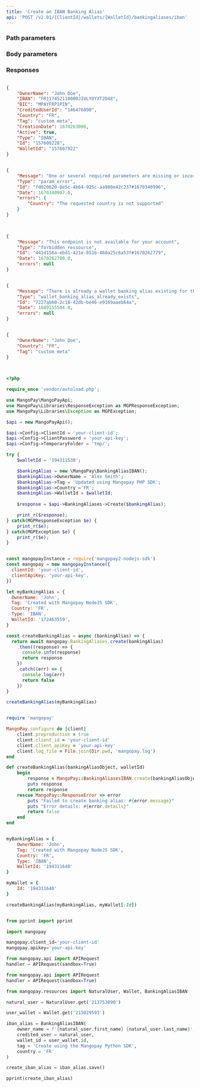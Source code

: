 ```yaml
---
title: 'Create an IBAN Banking Alias'  
api: 'POST /v2.01/{ClientId}/wallets/{WalletId}/bankingaliases/iban'  
---
```


  

### Path parameters  

<WalletId />  

### Body parameters  

<OwnerName1 />  

<Country4 />  

<Tag3 />  

### Responses  

<AccordionGroup><Accordion title="200">  

<OwnerName1Response />  

<IBAN2Response />  

<BIC2Response />  

<CreditedUserId3Response />  

<Country5Response />  

<Tag2Response />  

<CreationDateResponse />  

<Active1Response />  

<Type10Response />  

<IdResponse />  

<WalletId1Response />
</Accordion>

<Accordion title="400 - Country not supported">
<ErrorReport_Message />
<ErrorReport_Type />
<ErrorReport_Id />
<ErrorReport_Date />
<ErrorReport_errors />
</Accordion>

<Accordion title="403 - Feature not activated">
<ErrorReport_Message />
<ErrorReport_Type />
<ErrorReport_Id />
<ErrorReport_Date />
<ErrorReport_errors />
</Accordion>

<Accordion title="400 - Wallet already has a Banking Alias">
<ErrorReport_Message />
<ErrorReport_Type />
<ErrorReport_Id />
<ErrorReport_Date />
<ErrorReport_errors />
</Accordion>
</AccordionGroup>  

<ResponseExample>  

```json 200   

{
    "OwnerName": "John Doe",
    "IBAN": "FR117452110000JIULYOYXT2D48",
    "BIC": "MPAYFRP1PIN",
    "CreditedUserId": "146476890",
    "Country": "FR",
    "Tag": "custom meta",
    "CreationDate": 1670263006,
    "Active": true,
    "Type": "IBAN",
    "Id": "157608228",
    "WalletId": "157607922"
}  

 ```  

```json 400 - Country not supported  

{
    "Message": "One or several required parameters are missing or incorrect. An incorrect resource ID also raises this kind of error.",
    "Type": "param_error",
    "Id": "fd020620-8e5c-4b64-925c-aa980e42c237#1670340996",
    "Date": 1670340997.0,
    "errors": {
        "Country": "The requested country is not supported"
    }
}
  

 ```  

```json 403 Feature not activated  

{
    "Message": "This endpoint is not available for your account",
    "Type": "forbidden_ressource",
    "Id": "441d156a-ebd1-421e-851b-460a25c6a53f#1670262779",
    "Date": 1670262780.0,
    "errors": null
}  

 ```  

```json 400 - Wallet already has a Banking Alias  

{
    "Message": "There is already a wallet banking alias existing for this criteria",
    "Type": "wallet_banking_alias_already_exists",
    "Id": "7227ab60-2c18-42db-be46-e9169aaeb64a",
    "Date": 1689155544.0,
    "errors": null
}  

 ```  

</ResponseExample>  

<RequestExample>  
  
```json REST  

{
    "OwnerName": "John Doe",
    "Country": "FR",
    "Tag": "custom meta"
}
  
```  

  
```php PHP  

<?php 

require_once 'vendor/autoload.php';

use MangoPay\MangoPayApi;
use MangoPay\Libraries\ResponseException as MGPResponseException;
use MangoPay\Libraries\Exception as MGPException;

$api = new MangoPayApi();

$api->Config->ClientId = 'your-client-id';
$api->Config->ClientPassword = 'your-api-key';
$api->Config->TemporaryFolder = 'tmp/';

try {
    $walletId = '194311530';

    $bankingAlias = new \MangoPay\BankingAliasIBAN();
    $bankingAlias->OwnerName = 'Alex Smith';
    $bankingAlias->Tag = 'Updated using Mangopay PHP SDK';
    $bankingAlias->Country ='FR';
    $bankingAlias->WalletId = $walletId;
    
    $response = $api->BankingAliases->Create($bankingAlias);

    print_r($response);
} catch(MGPResponseException $e) {
    print_r($e);
} catch(MGPException $e) {
    print_r($e);
}  
```  

  
```javascript NodeJS  

const mangopayInstance = require('mangopay2-nodejs-sdk')
const mangopay = new mangopayInstance({
  clientId: 'your-client-id',
  clientApiKey: 'your-api-key',
})

let myBankingAlias = {
  OwnerName: 'John',
  Tag: 'Created with Mangopay NodeJS SDK',
  Country: 'FR',
  Type: 'IBAN',
  WalletId: '172463559',
}

const createBankingAlias = async (bankingAlias) => {
  return await mangopay.BankingAliases.create(bankingAlias)
    .then((response) => {
      console.info(response)
      return response
    })
    .catch((err) => {
      console.log(err)
      return false
    })
}

createBankingAlias(myBankingAlias)  
```  

  
```ruby Ruby  

require 'mangopay'

MangoPay.configure do |client|
    client.preproduction = true
    client.client_id = 'your-client-id'
    client.client_apiKey = 'your-api-key'
    client.log_file = File.join(Dir.pwd, 'mangopay.log')
end

def createBankingAlias(bankingAliasObject, walletId)
    begin
        response = MangoPay::BankingAliasesIBAN.create(bankingAliasObject, walletId)
        puts response
        return response
    rescue MangoPay::ResponseError => error
        puts "Failed to create banking alias: #{error.message}"
        puts "Error details: #{error.details}"
        return false
    end
end


myBankingAlias = {
    OwnerName: 'John',
    Tag: 'Created with Mangopay NodeJS SDK',
    Country: 'FR',
    Type: 'IBAN',
    WalletId: '194311640'
}

myWallet = {
    Id: '194311640'
}

createBankingAlias(myBankingAlias, myWallet[:Id])  
```  

  
```python Python  

from pprint import pprint

import mangopay

mangopay.client_id='your-client-id'
mangopay.apikey='your-api-key'

from mangopay.api import APIRequest
handler = APIRequest(sandbox=True)

from mangopay.api import APIRequest
handler = APIRequest(sandbox=True)

from mangopay.resources import NaturalUser, Wallet, BankingAliasIBAN

natural_user = NaturalUser.get('213753890')

user_wallet = Wallet.get('215029593')

iban_alias = BankingAliasIBAN(
    owner_name = f'{natural_user.first_name} {natural_user.last_name}',
    credited_user = natural_user,
    wallet_id = user_wallet.id,
    tag = 'Create using the Mangopay Python SDK',
    country = 'FR' 
)

create_iban_alias = iban_alias.save()

pprint(create_iban_alias)  
```  

  
</RequestExample>